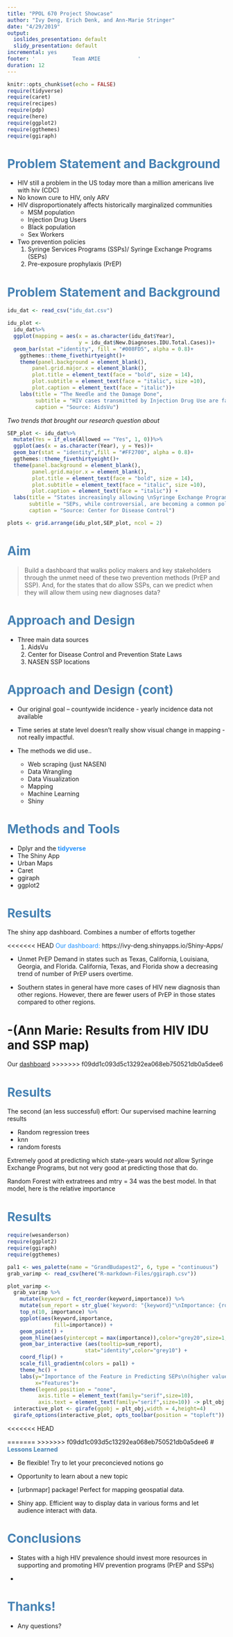 ```yaml
---
title: "PPOL 670 Project Showcase"
author: "Ivy Deng, Erich Denk, and Ann-Marie Stringer"
date: "4/29/2019"
output:
  ioslides_presentation: default
  slidy_presentation: default
incremental: yes
footer: '            Team AMIE            '
duration: 12
---
```


```r
knitr::opts_chunk$set(echo = FALSE)
require(tidyverse)
require(caret)
require(recipes)
require(pdp)
require(here)
require(ggplot2)
require(ggthemes)
require(ggiraph)
```

# <span style="color:steelblue">**Problem Statement and Background** </span>

- HIV still a problem in the US today more than a million americans live with hiv (CDC)
- No known cure to HIV, only ARV
- HIV disproportionately affects historically marginalized communities
    - MSM population
    - Injection Drug Users 
    - Black population
    - Sex Workers
- Two prevention policies
  1. Syringe Services Programs (SSPs)/ Syringe Exchange Programs (SEPs)
  2. Pre-exposure prophylaxis (PrEP)
  
# <span style="color:steelblue">**Problem Statement and Background** </span>
```r
idu_dat <- read_csv("idu_dat.csv")

idu_plot <- 
  idu_dat%>%
  ggplot(mapping = aes(x = as.character(idu_dat$Year),
                       y = idu_dat$New.Diagnoses.IDU.Total.Cases))+
  geom_bar(stat ="identity", fill = "#008FD5", alpha = 0.8)+
    ggthemes::theme_fivethirtyeight()+
    theme(panel.background = element_blank(),
        panel.grid.major.x = element_blank(),
        plot.title = element_text(face = "bold", size = 14),
        plot.subtitle = element_text(face = "italic", size =10),
        plot.caption = element_text(face = "italic"))+
    labs(title = "The Needle and the Damage Done",
         subtitle = "HIV cases transmitted by Injection Drug Use are falling",
         caption = "Source: AidsVu")
```

*Two trends that brought our research question about*
```r
SEP_plot <- idu_dat%>%
  mutate(Yes = if_else(Allowed == "Yes", 1, 0))%>%
  ggplot(aes(x = as.character(Year), y = Yes))+
  geom_bar(stat = "identity",fill = "#FF2700", alpha = 0.8)+
  ggthemes::theme_fivethirtyeight()+
  theme(panel.background = element_blank(),
        panel.grid.major.x = element_blank(),
        plot.title = element_text(face = "bold", size = 14),
        plot.subtitle = element_text(face = "italic", size =10),
        plot.caption = element_text(face = "italic")) +
  labs(title = "States increasingly allowing \nSyringe Exchange Programs",
       subtitle = "SEPs, while controversial, are becoming a common policy tool",
       caption = "Source: Center for Disease Control")
```
```r
plots <- grid.arrange(idu_plot,SEP_plot, ncol = 2)
```

# <span style="color:steelblue">**Aim** </span>

 >Build a dashboard that walks policy makers and key stakeholders through the unmet need of these two prevention methods (PrEP and SSP). And, for the states that do allow SSPs, can we predict when they will allow them using new diagnoses data?

# <span style="color:steelblue">**Approach and Design** </span>
- Three main data sources
  1. AidsVu
  2. Center for Disease Control and Prevention State Laws
  3. NASEN SSP locations
  
# <span style="color:steelblue">**Approach and Design (cont)** </span>
- Our original goal -- countywide incidence - yearly incidence data not available

- Time series at state level doesn’t really show visual change in mapping  - not really impactful. 

- The methods we did use..
  - Web scraping (just NASEN)
  - Data Wrangling
  - Data Visualization
  - Mapping
  - Machine Learning
  - Shiny

# <span style="color:steelblue">**Methods and Tools** </span>

- Dplyr and the <span style="color:dodgerblue">**tidyverse** </span>
- The Shiny App
- Urban Maps
- Caret
- ggiraph
- ggplot2

# <span style="color:steelblue">**Results** </span> 

The shiny app dashboard. Combines a number of efforts together

<<<<<<< HEAD
<span style="color:dodgerblue"> Our dashboard: </span> 
https://ivy-deng.shinyapps.io/Shiny-Apps/

- Unmet PrEP Demand in states such as Texas, California, Louisiana, Georgia, and Florida. California, Texas, and Florida show a decreasing trend of number of PrEP users overtime. 

- Southern states in general have more cases of HIV new diagnosis than other regions. However, there are fewer users of PrEP in those states compared to other regions. 

-(Ann Marie: Results from HIV IDU and SSP map)
=======
 Our [dashboard](https://ivy-deng.shinyapps.io/Shiny-Apps/)
>>>>>>> f09dd1c093d5c13292ea068eb750521db0a5dee6

# <span style="color:steelblue">**Results** </span>
The second (an less successful) effort: Our supervised machine learning results

- Random regression trees
- knn
- random forests

Extremely good at predicting which state-years would *not* allow Syringe Exchange Programs, but not very good at predicting those that do.

Random Forest with extratrees and mtry = 34 was the best model. In that model, here is the relative importance

# <span style="color:steelblue">**Results** </span>
```r
require(wesanderson)
require(ggplot2)
require(ggiraph)
require(ggthemes)

pal1 <- wes_palette(name = "GrandBudapest2", 6, type = "continuous")
grab_varimp <- read_csv(here("R-markdown-Files/ggiraph.csv"))
```
```r
plot_varimp <- 
  grab_varimp %>% 
    mutate(keyword = fct_reorder(keyword,importance)) %>% 
    mutate(sum_report = str_glue('keyword: "{keyword}"\nImportance: {round(importance,2)}%')) %>% 
    top_n(10, importance) %>% 
    ggplot(aes(keyword,importance,
               fill=importance)) +
    geom_point() +
    geom_hline(aes(yintercept = max(importance)),color="grey20",size=1,alpha=.25) +
    geom_bar_interactive (aes(tooltip=sum_report),
                         stat="identity",color="grey10") + 
    coord_flip() +
    scale_fill_gradientn(colors = pal1) +
    theme_hc() +
    labs(y="Importance of the Feature in Predicting SEPs\n(higher values == more important)",
         x="Features")+
    theme(legend.position = "none",
          axis.title = element_text(family="serif",size=10),
          axis.text = element_text(family="serif",size=10)) -> plt_obj
  interactive_plot <- girafe(ggobj = plt_obj,width = 4,height=4)
  girafe_options(interactive_plot, opts_toolbar(position = "topleft"))

```

<<<<<<< HEAD

=======
>>>>>>> f09dd1c093d5c13292ea068eb750521db0a5dee6
# <span style="color:steelblue">**Lessons Learned** </span>

- Be flexible! Try to let your preconcieved notions go

- Opportunity to learn about a new topic

- [urbnmapr] package! Perfect for mapping geospatial data. 

- Shiny app. Efficient way to display data in various forms and let audience interact with data. 


# <span style="color:steelblue">**Conclusions** </span>

- States with a high HIV prevalence should invest more resources in supporting and promoting HIV prevention programs (PrEP and SSPs)

- 

# <span style="color:steelblue">**Thanks!** </span>

- Any questions?


